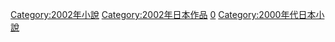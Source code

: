 {{依分類劃分的年份|m=2|c=0|d=0|y=2|cat=日本小說|subcat=2002年日本作品}}
[[Category:2002年小說|Category:2002年小說]]
[[Category:2002年日本作品|Category:2002年日本作品]]
[[Category:21世纪各年日本小说|0]]
[[Category:2000年代日本小說|Category:2000年代日本小說]]
